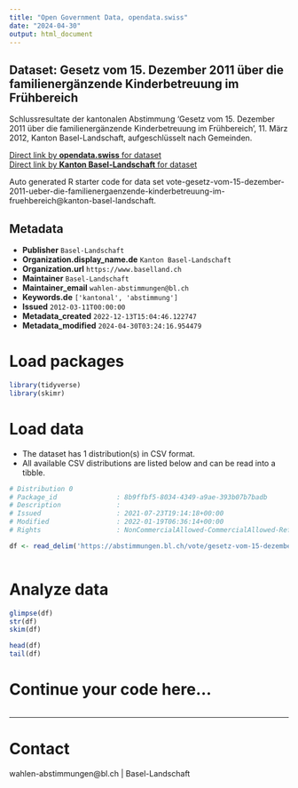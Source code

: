 ```yaml
---
title: "Open Government Data, opendata.swiss"
date: "2024-04-30"
output: html_document
---
```


## Dataset: Gesetz vom 15. Dezember 2011 über die familienergänzende Kinderbetreuung im Frühbereich

Schlussresultate der kantonalen Abstimmung 'Gesetz vom 15. Dezember 2011 über die familienergänzende Kinderbetreuung im Frühbereich', 11. März 2012, Kanton Basel-Landschaft, aufgeschlüsselt nach Gemeinden.

[Direct link by **opendata.swiss** for dataset](https://opendata.swiss/de/dataset/gesetz-vom-15-dezember-2011-uber-die-familienerganzende-kinderbetreuung-im-fruhbereich)<br>
[Direct link by **Kanton Basel-Landschaft** for dataset](https://abstimmungen.bl.ch/vote/gesetz-vom-15-dezember-2011-ueber-die-familienergaenzende-kinderbetreuung-im-fruehbereich/data)

Auto generated R starter code for data set vote-gesetz-vom-15-dezember-2011-ueber-die-familienergaenzende-kinderbetreuung-im-fruehbereich@kanton-basel-landschaft.

## Metadata

- **Publisher** `Basel-Landschaft`
- **Organization.display_name.de** `Kanton Basel-Landschaft`
- **Organization.url** `https://www.baselland.ch`
- **Maintainer** `Basel-Landschaft`
- **Maintainer_email** `wahlen-abstimmungen@bl.ch`
- **Keywords.de** `['kantonal', 'abstimmung']`
- **Issued** `2012-03-11T00:00:00`
- **Metadata_created** `2022-12-13T15:04:46.122747`
- **Metadata_modified** `2024-04-30T03:24:16.954479`


# Load packages

```r

library(tidyverse)
library(skimr)

```

# Load data

-   The dataset has 1 distribution(s) in CSV format.
-   All available CSV distributions are listed below and can be read into a tibble.

```r

# Distribution 0
# Package_id               : 8b9ffbf5-8034-4349-a9ae-393b07b7badb
# Description              : 
# Issued                   : 2021-07-23T19:14:18+00:00
# Modified                 : 2022-01-19T06:36:14+00:00
# Rights                   : NonCommercialAllowed-CommercialAllowed-ReferenceRequired

df <- read_delim('https://abstimmungen.bl.ch/vote/gesetz-vom-15-dezember-2011-ueber-die-familienergaenzende-kinderbetreuung-im-fruehbereich/data-csv')



```

# Analyze data

```r

glimpse(df)
str(df)
skim(df)

head(df)
tail(df)

```

# Continue your code here...

```r

```

------------------------------------------------------------------------

# Contact

wahlen-abstimmungen@bl.ch | Basel-Landschaft
